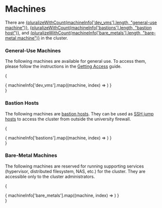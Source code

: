 # Machines


There are [{pluralizeWithCount(machineInfo['dev_vms'].length, "general-use machine")}](#general-use-machines), [{pluralizeWithCount(machineInfo['bastions'].length, "bastion host")}](#bastion-hosts), and [{pluralizeWithCount(machineInfo['bare_metals'].length, "bare-metal machine")}](#bare-metal-machines) in the cluster.

### General-Use Machines

The following machines are available for general use. To access them, please follow the instructions in the [Getting Access](/docs/compute-cluster/getting-access) guide.

{
    <div className="items-start justify-center gap-6 rounded-lg p-8 grid md:grid-cols-2 xl:grid-cols-3">
      { machineInfo['dev_vms'].map((machine, index) => <MachineCard key={index} machine={machine} isVM={true} />) }
    </div>
}

### Bastion Hosts

The following machines are [bastion hosts](https://en.wikipedia.org/wiki/Bastion_host). They can be used as [SSH jump hosts](https://wiki.gentoo.org/wiki/SSH_jump_host) to access the cluster from outside the university firewall.

{
    <div className="items-start justify-center gap-6 rounded-lg p-8 grid md:grid-cols-2 xl:grid-cols-3">
      { machineInfo['bastions'].map((machine, index) => <MachineCard key={index} machine={machine} isVM={true} />) }
    </div>
}

### Bare-Metal Machines

The following machines are reserved for running supporting services (hypervisor, distributed filesystem, NAS, etc.) for the cluster.
They are accessible only to the cluster administrators.

{
    <div className="items-start justify-center gap-6 rounded-lg p-8 grid md:grid-cols-2 xl:grid-cols-3">
      { machineInfo['bare_metals'].map((machine, index) => <MachineCard key={index} machine={machine} isVM={false} />) }
    </div>
}

